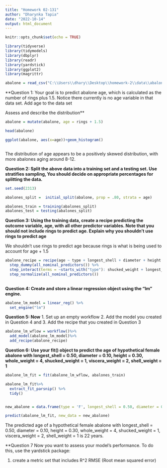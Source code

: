 ```yaml
---
title: "Homework 02-131"
author: "Dharynka Tapia"
date: "2022-10-14"
output: html_document
---
```


```r
knitr::opts_chunk$set(echo = TRUE)
```

```r
library(tidyverse)
library(tidymodels)
library(dbplyr)
library(readr)
library(yardstick)
library(ggplot2)
library(magrittr)

```

```r

abalone = read_csv("C:\\Users\\dhary\\Desktop\\homework-2\\data\\abalone.csv")

```


**Question 1: Your goal is to predict abalone age, which is calculated as the number of rings plus 1.5. Notice there currently is no age variable in that data set. Add age to the data set 

Assess and describe the distribution**


```r

abalone = mutate(abalone, age = rings + 1.5)

head(abalone)

ggplot(abalone, aes(x=age))+geom_histogram()



```

The distribution of age appears to be a positively skewed distribution, with more abalones aging around 8-12.




**Question 2: Split the above data into a training set and a testing set. Use stratifies sampling, You should decide on appropriate percentages for splitting the data.**


```r

set.seed(2313)

abalones_split =  initial_split(abalone, prop = .80, strata = age)

abalones_train = training(abalones_split)
abalones_test = testing(abalones_split)


```


**Question 3: Using the training data, create a recipe predicting the outcome variable, age, with all other predictor variables. Note that you should not include rings to predict age. Explain why you shouldn't use rings to predict age**

We shouldn't use rings to predict age because rings is what is being used to account for age + 1.5

```r

abalone_recipe = recipe(age ~ type + longest_shell + diameter + height + whole_weight + shucked_weight + viscera_weight + shell_weight, data = abalones_train)%>%
  step_dummy(all_nominal_predictors()) %>%
  step_interact(terms = ~starts_with("type"): shucked_weight + longest_shell: diameter + shucked_weight: shell_weight) %>%
  step_normalize(all_nominal_predictors())
  

```


**Question 4: Create and store a linear regression object using the "lm" engine. **

```r

abalone_lm_model = linear_reg() %>%
  set_engine("lm")

```

**Question 5: Now** 
  1. Set up an empty workflow
  2. Add the model you created in Question 4 and 
  3. Add the recipe that you created in Question 3

```r
abalone_lm_wflow = workflow()%>%
  add_model(abalone_lm_model)%>%
  add_recipe(abalone_recipe)
```


**Question 6: Use your fit() object to predict the age of hypothetical female abalone with longest_shell = 0.50, diameter = 0.10, height = 0.30, whole_weight = 4, shucked_weight = 1, viscera_weight = 2, shell_weight = 1 **

```r
abalone_lm_fit = fit(abalone_lm_wflow, abalones_train)

abalone_lm_fit%>%
  extract_fit_parsnip() %>%
  tidy()


new_abalone = data.frame(type = 'F', longest_shell = 0.50, diameter = 0.10, height = 0.30, whole_weight = 4, shucked_weight = 1, viscera_weight = 2, shell_weight = 1 )

predict(abalone_lm_fit, new_data = new_abalone)
```

The predicted age of a hypothetical female abalone with  longest_shell = 0.50, diameter = 0.10, height = 0.30, whole_weight = 4, shucked_weight = 1, viscera_weight = 2, shell_weight = 1 is 22 years.
  
  
**Question 7 Now you want to assess your model's performance. To do this, use the yardstick package: 

1. create a metric set that includes R^2 RMSE (Root mean squared error)